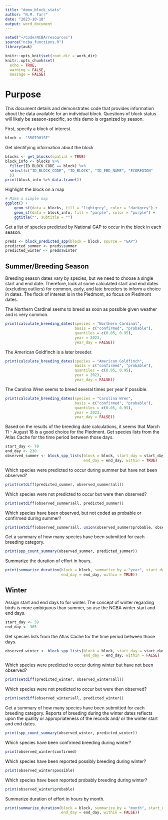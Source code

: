 ```yaml
---
title: "demo_block_stats"
author: "N.M. Tarr"
date: "2023-10-10"
output: word_document
---
```


```r
setwd("~/Code/NCBA/resources")
source("ncba_functions.R")
library(auk)

knitr::opts_knit$set(root.dir = work_dir)
knitr::opts_chunk$set(
  echo = TRUE,
  warning = FALSE,
  message = FALSE)
```


# Purpose
This document details and demonstrates code that provides information about the data available for an individual block.  Questions of block status will likely be season-specific, so this demo is organized by season.

First, specify a block of interest.
```r
block <- "35079H1SE"
```

Get identifying information about the block
```r
blocks <- get_blocks(spatial = TRUE)
block_info <- blocks %>% 
  filter(ID_BLOCK_CODE == block) %>%
  select(c("ID_BLOCK_CODE", "ID_BLOCK", "ID_EBD_NAME", "ECOREGION"
  ))
print(block_info %>% data.frame())
```

Highlight the block on a map
```r
# Make a simple map
ggplot() +
    geom_sf(data = blocks, fill = "lightgrey", color = "darkgrey") +
    geom_sf(data = block_info, fill = "purple", color = "purple") +
    ggtitle("", subtitle = "")
```

Get a list of species predicted by National GAP to occur in the block in each season.
```r
preds <- block_predicted_spp(block = block, source = "GAP")
predicted_summer <- preds$summer
predicted_winter <- preds$winter
```


## Summer/Breeding Season
Breeding season dates vary by species, but we need to choose a single start and end date.  Therefore, look at some calculated start and end dates (excluding outliers) for common, early, and late breeders to inform a choice in dates.  The flock of interest is in the Piedmont, so focus on Piedmont dates.

The Northern Cardinal seems to breed as soon as possible given weather and is very common.
```r
print(calculate_breeding_dates(species = "Northern Cardinal",
                               basis = c("confirmed", "probable"),
                               quantiles = c(0.05, 0.95),
                               year = 2023,
                               year_day = FALSE))
```

The American Goldfinch is a later breeder.
```r
print(calculate_breeding_dates(species = "American Goldfinch",
                               basis = c("confirmed", "probable"),
                               quantiles = c(0.05, 0.95),
                               year = 2023,
                               year_day = FALSE))
```

The Carolina Wren seems to breed several times per year if possible.
```r
print(calculate_breeding_dates(species = "Carolina Wren",
                               basis = c("confirmed", "probable"),
                               quantiles = c(0.05, 0.95),
                               year = 2023,
                               year_day = FALSE))
```

Based on the results of the breeding date calculations, it seems that March 11 - August 18 is a good choice for the Piedmont.  Get species lists from the Atlas Cache for the time period between those days.
```r
start_day <- 70
end_day <- 230
observed_summer <- block_spp_lists(block = block, start_day = start_day, 
                                   end_day = end_day, within = TRUE)
```

Which species were predicted to occur during summer but have not been observed?
```r
print(setdiff(predicted_summer, observed_summer$all))
```

Which species were not predicted to occur but were then observed?
```r
print(setdiff(observed_summer$all, predicted_summer))
```

Which species have been observed, but not coded as probable or confirmed during summer?
```r
print(setdiff(observed_summer$all, union(observed_summer$probable, observed_summer$confirmed)))
```

Get a summary of how many species have been submitted for each breeding category.
```r
print(spp_count_summary(observed_summer, predicted_summer))
```

Summarize the duration of effort in hours.
```r
print(summarize_duration(block = block, summarize_by = "year", start_day = start_day,
                         end_day = end_day, within = TRUE))
```


## Winter
Assign start and end days to for winter.  The concept of winter regarding birds is more ambiguous than summer, so use the NCBA winter start and end days.
```r
start_day <- 59
end_day <- 305
```

Get species lists from the Atlas Cache for the time period between those days.
```r
observed_winter <- block_spp_lists(block = block, start_day = start_day, 
                                   end_day = end_day, within = FALSE)
```

Which species were predicted to occur during winter but have not been observed?
```r
print(setdiff(predicted_winter, observed_winter$all))
```

Which species were not predicted to occur but were then observed?
```r
print(setdiff(observed_winter$all, predicted_winter))
```

Get a summary of how many species have been submitted for each breeding category.  Reports of breeding during the winter dates reflects upon the quality or appropriateness of the records and/ or the winter start and end dates.
```r
print(spp_count_summary(observed_winter, predicted_winter))
```

Which species have been confirmed breeding during winter?
```r
print(observed_winter$confirmed)
```

Which species have been reported possibly breeding during winter?
```r
print(observed_winter$possible)
```

Which species have been reported probably breeding during winter?
```r
print(observed_winter$probable)
```

Summarize duration of effort in hours by month.
```r
print(summarize_duration(block = block, summarize_by = "month", start_day = start_day,
                         end_day = end_day, within = FALSE))
```